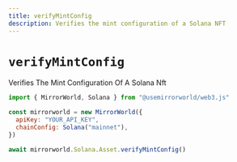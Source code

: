 ```yaml
---
title: verifyMintConfig
description: Verifies the mint configuration of a Solana NFT
---
```


# `verifyMintConfig`

Verifies The Mint Configuration Of A Solana Nft

```js
import { MirrorWorld, Solana } from "@usemirrorworld/web3.js"

const mirrorworld = new MirrorWorld({
  apiKey: "YOUR_API_KEY",
  chainConfig: Solana("mainnet"),
})

await mirrorworld.Solana.Asset.verifyMintConfig()
```